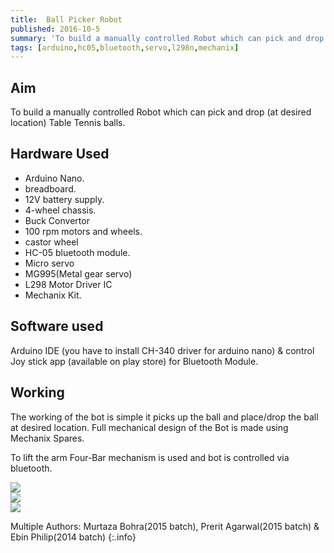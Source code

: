 ```yaml
---
title:  Ball Picker Robot 
published: 2016-10-5
summary: 'To build a manually controlled Robot which can pick and drop (at desired location) Table Tennis balls.'
tags: [arduino,hc05,bluetooth,servo,l298n,mechanix] 
---
```

## Aim
To build a manually controlled Robot which can pick and drop (at desired location) Table Tennis balls.


## Hardware Used
- Arduino Nano.
- breadboard.
- 12V battery supply.
- 4-wheel chassis.
- Buck Convertor
- 100 rpm motors and wheels.
- castor wheel
- HC-05 bluetooth module.
- Micro servo
- MG995(Metal gear servo)
- L298 Motor Driver IC
- Mechanix Kit.

## Software used
Arduino IDE (you have to install CH-340 driver for  arduino nano) & control Joy stick app (available on play store) for Bluetooth Module.

## Working 
The working of the bot is simple it picks up the ball and place/drop the ball at desired location. Full mechanical design of the Bot is made using Mechanix Spares.

To lift the arm Four-Bar mechanism is used and bot is controlled via bluetooth.
<div class="swiper swiper-demo">
  <div class="swiper__wrapper">
    <div class="swiper__slide"><img class="image image" src="{{site.baseurl}}/assets/images/blog/Ball-Picker-Robot/1.png"/></div>
    <div class="swiper__slide"><img class="image image" src="{{site.baseurl}}/assets/images/blog/Ball-Picker-Robot/2.png"/></div>
    <div class="swiper__slide"><img class="image image" src="{{site.baseurl}}/assets/images/blog/thumbnails/Ball Picker Robot.png"/></div>
  </div>
  <div class="swiper__button swiper__button--prev fas fa-chevron-left"></div>
  <div class="swiper__button swiper__button--next fas fa-chevron-right"></div>
</div>

<style>
.swiper-demo {
  height: auto;
}
</style>
<script>
{%- include scripts/lib/swiper.js -%}
var SOURCES = window.TEXT_VARIABLES.sources;
window.Lazyload.js(SOURCES.jquery, function() {
  $('.swiper-demo').swiper();
});
</script>


Multiple Authors: Murtaza Bohra(2015 batch), Prerit Agarwal(2015 batch) & Ebin Philip(2014 batch)
{:.info}


